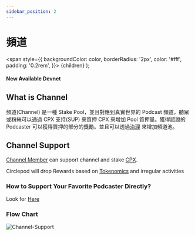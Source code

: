 ```yaml
---
sidebar_position: 2
---
```


# 頻道

  <span
    style={{
      backgroundColor: color,
      borderRadius: '2px',
      color: '#fff',
      padding: '0.2rem',
    }}>
    {children}
  </span>
);

#### New Available <Highlight color="#25c2a0">Devnet</Highlight>

## What is Channel

頻道(Channel) 是一種 Stake Pool，並且對應到真實世界的 Podcast 頻道，聽眾或粉絲可以通過 CPX 支持(SUP) 來質押 CPX 來增加 Pool 質押量。獲得認證的 Podcaster 可以獲得質押的部分的獎勵。並且可以透過[治理](/docs/governance/intro) 來增加頻道池。

## Channel Support

[Channel Member](/docs/channel-member) can support channel and stake [CPX](/docs/tokenomics).

Circlepod will drop Rewards based on [Tokenomics](/docs/tokenomics) and irregular activities

### How to Support Your Favorite Podcaster Directly?

Look for [Here](/docs/activity/support)


### Flow Chart
![Channel-Support](/img/channel/Channel-Support.svg)
